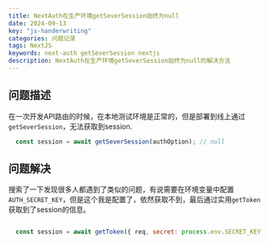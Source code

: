 ```yaml
---
title: NextAuth在生产环境getSeverSession始终为null
date: 2024-09-13
key: "js-handerwriting"
categories: 问题记录
tags: NextJS
keywords: next-auth getSeverSession nextjs
description: NextAuth在生产环境getSeverSession始终为null的解决方法
---
```


<TOCInline toc={props.toc} exclude="Overview" heading={3} />

## 问题描述
在一次开发API路由的时候，在本地测试环境是正常的，但是部署到线上通过`getSeverSession`，无法获取到session.

```js
  const session = await getSeverSession(authOption); // null
```

## 问题解决

搜索了一下发现很多人都遇到了类似的问题，有说需要在环境变量中配置`AUTH_SECRET_KEY`，但是这个我是配置了，依然获取不到，最后通过实用`getToken`获取到了session的信息。

```js

  const session = await getToken({ req, secret: process.env.SECRET_KEY });

```